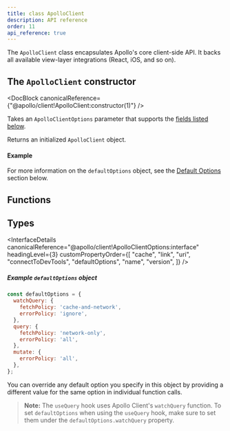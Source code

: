 ```yaml
---
title: class ApolloClient
description: API reference
order: 11
api_reference: true
---
```



The `ApolloClient` class encapsulates Apollo's core client-side API. It backs all available view-layer integrations (React, iOS, and so on).

## The `ApolloClient` constructor

<DocBlock canonicalReference={"@apollo/client!ApolloClient:constructor(1)"} />

Takes an `ApolloClientOptions` parameter that supports the [fields listed below](#apolloclientoptions).

Returns an initialized `ApolloClient` object.

#### Example

<Example canonicalReference="@apollo/client!ApolloClient:constructor(1)" />

For more information on the `defaultOptions` object, see the [Default Options](#defaultoptions) section below.

## Functions

<FunctionDetails canonicalReference="@apollo/client!ApolloClient#watchQuery:member(1)" headingLevel={3} />
<FunctionDetails canonicalReference="@apollo/client!ApolloClient#query:member(1)" headingLevel={3} />
<FunctionDetails canonicalReference="@apollo/client!ApolloClient#mutate:member(1)" headingLevel={3} />
<FunctionDetails canonicalReference="@apollo/client!ApolloClient#subscribe:member(1)" headingLevel={3} />
<FunctionDetails canonicalReference="@apollo/client!ApolloClient#readQuery:member(1)" headingLevel={3} />
<FunctionDetails canonicalReference="@apollo/client!ApolloClient#readFragment:member(1)" headingLevel={3} />
<FunctionDetails canonicalReference="@apollo/client!ApolloClient#writeQuery:member(1)" headingLevel={3} />
<FunctionDetails canonicalReference="@apollo/client!ApolloClient#writeFragment:member(1)" headingLevel={3} />
<FunctionDetails canonicalReference="@apollo/client!ApolloClient#watchFragment:member(1)" headingLevel={3} />
<FunctionDetails canonicalReference="@apollo/client!ApolloClient#resetStore:member(1)" headingLevel={3} />
<FunctionDetails canonicalReference="@apollo/client!ApolloClient#onResetStore:member(1)" headingLevel={3} />
<FunctionDetails canonicalReference="@apollo/client!ApolloClient#clearStore:member(1)" headingLevel={3} />
<FunctionDetails canonicalReference="@apollo/client!ApolloClient#onClearStore:member(1)" headingLevel={3} />
<FunctionDetails canonicalReference="@apollo/client!ApolloClient#stop:member(1)" headingLevel={3} />
<FunctionDetails canonicalReference="@apollo/client!ApolloClient#reFetchObservableQueries:member(1)" headingLevel={3} />
<FunctionDetails canonicalReference="@apollo/client!ApolloClient#refetchQueries:member(1)" headingLevel={3} />
<FunctionDetails canonicalReference="@apollo/client!ApolloClient#getObservableQueries:member(1)" headingLevel={3} />

## Types

<InterfaceDetails
canonicalReference="@apollo/client!ApolloClientOptions:interface"
headingLevel={3}
customPropertyOrder={[
  "cache",
  "link",
  "uri",
  "connectToDevTools",
  "defaultOptions",
  "name",
  "version",
]}
 />

<InterfaceDetails canonicalReference="@apollo/client!DefaultOptions:interface" headingLevel={3} />

##### Example `defaultOptions` object

```js
const defaultOptions = {
  watchQuery: {
    fetchPolicy: 'cache-and-network',
    errorPolicy: 'ignore',
  },
  query: {
    fetchPolicy: 'network-only',
    errorPolicy: 'all',
  },
  mutate: {
    errorPolicy: 'all',
  },
};
```

You can override any default option you specify in this object by providing a
different value for the same option in individual function calls.

> **Note:** The `useQuery` hook uses Apollo Client's `watchQuery` function. To set `defaultOptions` when using the `useQuery` hook, make sure to set them under the `defaultOptions.watchQuery` property.
